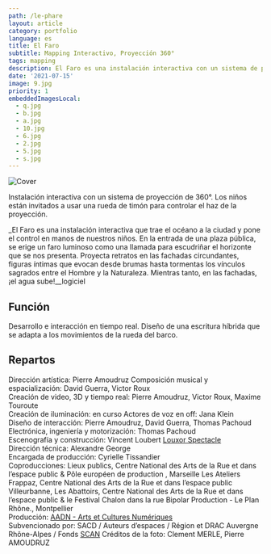 ```yaml
---
path: /le-phare
layout: article
category: portfolio
language: es
title: El Faro
subtitle: Mapping Interactivo, Proyección 360°
tags: mapping
description: El Faro es una instalación interactiva con un sistema de proyección de 360°. Los niños están invitados a usar una rueda de timón para controlar el haz de la proyección.
date: '2021-07-15'
image: 9.jpg
priority: 1
embeddedImagesLocal:
  - q.jpg
  - b.jpg
  - a.jpg
  - 10.jpg
  - 6.jpg
  - 2.jpg
  - 5.jpg
  - s.jpg
---
```


![Cover](9.jpg)

<ImageGrid props={props.data.mdx.frontmatter.embeddedImagesLocal} />


Instalación interactiva con un sistema de proyección de 360°. Los niños están invitados a usar una rueda de timón para controlar el haz de la proyección.

_El Faro es una instalación interactiva que trae el océano a la ciudad y pone el control en manos de nuestros niños. En la entrada de una plaza pública, se erige un faro luminoso como una llamada para escudriñar el horizonte que se nos presenta. Proyecta retratos en las fachadas circundantes, figuras íntimas que evocan desde brumas hasta tormentas los vínculos sagrados entre el Hombre y la Naturaleza. Mientras tanto, en las fachadas, ¡el agua sube!__logiciel

## Función

Desarrollo e interacción en tiempo real.
Diseño de una escritura híbrida que se adapta a los movimientos de la rueda del barco.

## Repartos


Dirección artística: Pierre Amoudruz
Composición musical y espacialización: David Guerra, Victor Roux  
Creación de video, 3D y tiempo real: Pierre Amoudruz, Victor Roux, Maxime Touroute  
Creación de iluminación: en curso
Actores de voz en off:  Jana Klein  
Diseño de interacción: Pierre Amoudruz, David Guerra, Thomas Pachoud  
Electrónica, ingeniería y motorización: Thomas Pachoud  
Escenografía y construcción: Vincent Loubert [Louxor Spectacle](https://www.louxorspectacle.com/)  
Dirección técnica: Alexandre George  
Encargada de producción: Cyrielle Tissandier  
Coproducciones: Lieux publics, Centre National des Arts de la Rue et dans l’espace public & Pôle européen de production , Marseille Les Ateliers Frappaz, Centre National des Arts de la Rue et dans l’espace public Villeurbanne, Les Abattoirs, Centre National des Arts de la Rue et dans l’espace public & le Festival Chalon dans la rue Bipolar Production - Le Plan Rhône., Montpellier  
Producción: [AADN - Arts et Cultures Numériques](https://aadn.org/)  
Subvencionado por:  SACD / Auteurs d’espaces / Région et DRAC Auvergne Rhône-Alpes / Fonds [SCAN](https://www.auvergnerhonealpes.fr/aide/2/89-fonds-de-soutien-a-la-creation-artistique-numerique-fonds-scan-culture-patrimoine.htm)
Créditos de la foto: Clement MERLE, Pierre AMOUDRUZ